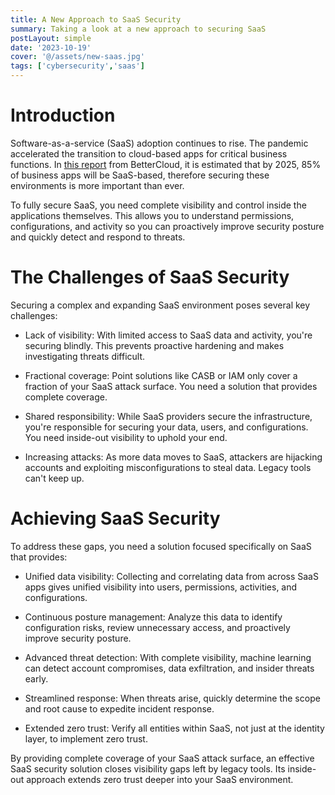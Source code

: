```yaml
---
title: A New Approach to SaaS Security
summary: Taking a look at a new approach to securing SaaS
postLayout: simple
date: '2023-10-19'
cover: '@/assets/new-saas.jpg'
tags: ['cybersecurity','saas']
---
```

# Introduction

Software-as-a-service (SaaS) adoption continues to rise. The pandemic accelerated the transition to cloud-based apps for critical business functions. In [this report](https://pages.bettercloud.com/rs/719-KZY-706/images/2020_StateofSaaSOpsReport.pdf?mkt_tok=NzE5LUtaWS03MDYAAAF8LQdmoC7u54xbqxNwp0au4Zk7SiYaaqq2vupXFxCvaP5vY8gSQtlGFsUsRI8oj5Fl2m5PwIZUUAlzVZL_-hUEQ2RdNqgEzDAmZA5bZtowS_v-zMs) from BetterCloud, it is estimated that by 2025, 85% of business apps will be SaaS-based, therefore securing these environments is more important than ever.

To fully secure SaaS, you need complete visibility and control inside the applications themselves. This allows you to understand permissions, configurations, and activity so you can proactively improve security posture and quickly detect and respond to threats.

# The Challenges of SaaS Security

Securing a complex and expanding SaaS environment poses several key challenges:

* Lack of visibility: With limited access to SaaS data and activity, you're securing blindly. This prevents proactive hardening and makes investigating threats difficult.
    
* Fractional coverage: Point solutions like CASB or IAM only cover a fraction of your SaaS attack surface. You need a solution that provides complete coverage.
    
* Shared responsibility: While SaaS providers secure the infrastructure, you're responsible for securing your data, users, and configurations. You need inside-out visibility to uphold your end.
    
* Increasing attacks: As more data moves to SaaS, attackers are hijacking accounts and exploiting misconfigurations to steal data. Legacy tools can't keep up.
    

# Achieving SaaS Security

To address these gaps, you need a solution focused specifically on SaaS that provides:

* Unified data visibility: Collecting and correlating data from across SaaS apps gives unified visibility into users, permissions, activities, and configurations.
    
* Continuous posture management: Analyze this data to identify configuration risks, review unnecessary access, and proactively improve security posture.
    
* Advanced threat detection: With complete visibility, machine learning can detect account compromises, data exfiltration, and insider threats early.
    
* Streamlined response: When threats arise, quickly determine the scope and root cause to expedite incident response.
    
* Extended zero trust: Verify all entities within SaaS, not just at the identity layer, to implement zero trust.
    
By providing complete coverage of your SaaS attack surface, an effective SaaS security solution closes visibility gaps left by legacy tools. Its inside-out approach extends zero trust deeper into your SaaS environment.